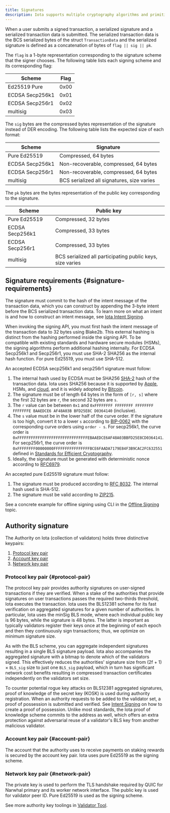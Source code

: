 ```yaml
---
title: Signatures
description: Iota supports multiple cryptography algorithms and primitives and can switch between them rapidly.
---
```


When a user submits a signed transaction, a serialized signature and a serialized transaction data is submitted. The serialized transaction data is the BCS serialized bytes of the struct `TransactionData` and the serialized signature is defined as a concatenation of bytes of `flag || sig || pk`.

The `flag` is a 1-byte representation corresponding to the signature scheme that the signer chooses. The following table lists each signing scheme and its corresponding flag:

| Scheme          | Flag |
| --------------- | ---- |
| Ed25519 Pure    | 0x00 |
| ECDSA Secp256k1 | 0x01 |
| ECDSA Secp256r1 | 0x02 |
| multisig        | 0x03 |

The `sig` bytes are the compressed bytes representation of the signature instead of DER encoding. The following table lists the expected size of each format:

| Scheme          | Signature                                  |
| --------------- | ------------------------------------------ |
| Pure Ed25519    | Compressed, 64 bytes                       |
| ECDSA Secp256k1 | Non-recoverable, compressed, 64 bytes      |
| ECDSA Secp256r1 | Non-recoverable, compressed, 64 bytes      |
| multisig        | BCS serialized all signatures, size varies |

The `pk` bytes are the bytes representation of the public key corresponding to the signature.

| Scheme          | Public key                                                |
| --------------- | --------------------------------------------------------- |
| Pure Ed25519    | Compressed, 32 bytes                                      |
| ECDSA Secp256k1 | Compressed, 33 bytes                                      |
| ECDSA Secp256r1 | Compressed, 33 bytes                                      |
| multisig        | BCS serialized all participating public keys, size varies |

## Signature requirements {#signature-requirements}

The signature must commit to the hash of the intent message of the transaction data, which you can construct by appending the 3-byte intent before the BCS serialized transaction data. To learn more on what an intent is and how to construct an intent message, see [Iota Intent Signing](intent-signing.mdx).

When invoking the signing API, you must first hash the intent message of the transaction data to 32 bytes using Blake2b. This external hashing is distinct from the hashing performed inside the signing API. To be compatible with existing standards and hardware secure modules (HSMs), the signing algorithms perform additional hashing internally. For ECDSA Secp256k1 and Secp256r1, you must use SHA-2 SHA256 as the internal hash function. For pure Ed25519, you must use SHA-512.

An accepted ECDSA secp256k1 and secp256r1 signature must follow:

1. The internal hash used by ECDSA must be SHA256 [SHA-2](https://en.wikipedia.org/wiki/SHA-2) hash of the transaction data. Iota uses SHA256 because it is supported by [Apple](https://developer.apple.com/forums/thread/89619), HSMs, and [cloud](https://developer.apple.com/forums/thread/89619), and it is widely adopted by [Bitcoin](https://en.bitcoin.it/wiki/Elliptic_Curve_Digital_Signature_Algorithm).
1. The signature must be of length 64 bytes in the form of `[r, s]` where the first 32 bytes are `r`, the second 32 bytes are `s`.
1. The `r` value can be between `0x1` and `0xFFFFFFFF FFFFFFFF FFFFFFFF FFFFFFFE BAAEDCE6 AF48A03B BFD25E8C D0364140` (inclusive).
1. The `s` value must be in the lower half of the curve order. If the signature is too high, convert it to a lower `s` according to [BIP-0062](https://github.com/bitcoin/bips/blob/master/bip-0062.mediawiki#low-s-values-in-signatures) with the corresponding curve orders using `order - s`. For secp256k1, the curve order is `0xFFFFFFFFFFFFFFFFFFFFFFFFFFFFFFFEBAAEDCE6AF48A03BBFD25E8CD0364141`. For secp256r1, the curve order is `0xFFFFFFFF00000000FFFFFFFFFFFFFFFFBCE6FAADA7179E84F3B9CAC2FC632551` defined in [Standards for Efficient Cryptography](https://secg.org/SEC2-Ver-1.0.pdf).
1. Ideally, the signature must be generated with deterministic nonce according to [RFC6979](https://www.rfc-editor.org/rfc/rfc6979).

An accepted pure Ed25519 signature must follow:

1. The signature must be produced according to [RFC 8032](https://www.rfc-editor.org/rfc/rfc8032.html#section-5.1.6). The internal hash used is SHA-512.
1. The signature must be valid according to [ZIP215](https://github.com/zcash/zips/blob/main/zip-0215.rst).

See a concrete example for offline signing using CLI in the [Offline Signing](../transaction-auth/offline-signing.mdx) topic.

## Authority signature

The Authority on Iota (collection of validators) holds three distinctive keypairs:

1.  [Protocol key pair](#protocol-pair)
1.  [Account key pair](#account-pair)
1.  [Network key pair](#network-pair)

### Protocol key pair {#protocol-pair}

The protocol key pair provides authority signatures on user-signed transactions if they are verified. When a stake of the authorities that provide signatures on user transactions passes the required two-thirds threshold, Iota executes the transaction. Iota uses the BLS12381 scheme for its fast verification on aggregated signatures for a given number of authorities. In particular, Iota uses the minSig BLS mode, where each individual public key is 96 bytes, while the signature is 48 bytes. The latter is important as typically validators register their keys once at the beginning of each epoch and then they continuously sign transactions; thus, we optimize on minimum signature size.

As with the BLS scheme, you can aggregate independent signatures resulting in a single BLS signature payload. Iota also accompanies the aggregated signature with a bitmap to denote which of the validators signed. This effectively reduces the authorities' signature size from (2f + 1) × `BLS_sig` size to just one `BLS_sig` payload, which in turn has significant network cost benefits resulting in compressed transaction certificates independently on the validators set size.

To counter potential rogue key attacks on BLS12381 aggregated signatures, proof of knowledge of the secret key (KOSK) is used during authority registration. When an authority requests to be added to the validator set, a proof of possession is submitted and verified. See [Intent Signing](../transaction-auth/intent-signing.mdx) on how to create a proof of possession. Unlike most standards, the Iota proof of knowledge scheme commits to the address as well, which offers an extra protection against adversarial reuse of a validator's BLS key from another malicious validator.

### Account key pair {#account-pair}

The account that the authority uses to receive payments on staking rewards is secured by the account key pair. Iota uses pure Ed25519 as the signing scheme.

### Network key pair {#network-pair}

The private key is used to perform the TLS handshake required by QUIC for Narwhal primary and its worker network interface. The public key is used for validator peer ID. Pure Ed25519 is used as the signing scheme.

See more authority key toolings in [Validator Tool](https://github.com/iotaledger/iota/blob/f8b5ad9aaecc3c4b30a060ec5e00bdad9ba75a93/nre/validator_tool.md).
